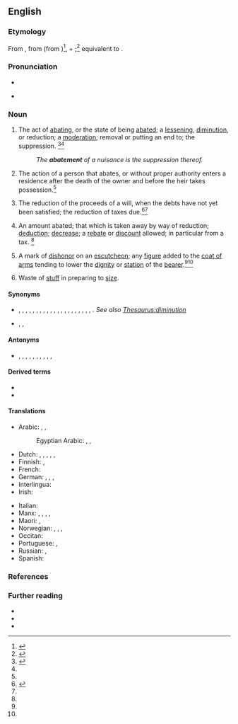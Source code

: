 ==English==
{{wikipedia}}

===Etymology===
From {{der|en|enm|abatement}}, from {{der|en|xno|abatre||to abate}} (from {{der|en|fro|abatre}})<ref name=CH>{{R:CDOE|page=2}}</ref>, + {{m|fro|-ment}};<ref name = WI3>{{R:MW3 1976}}</ref> equivalent to {{suffix|en|abate|ment}}.

===Pronunciation===
* {{audio|en|en-us-abatement.ogg|Audio (US)}}
* {{a|US|UK}} {{IPA|en|/əˈbeɪt.mənt/}}

===Noun===
{{en-noun|~}}

# The act of [[abating]], or the state of being [[abate]]d; a [[lessening]], [[diminution]], or reduction; a [[moderation]]; removal or putting an end to; the suppression. {{defdate|First attested from 1340 to 1470.}}<ref name=SOED>{{R:SOED5|page=2}}</ref><ref name=CH/>
#: ''The '''abatement''' of a nuisance is the suppression thereof.''
# {{lb|en|legal}} The action of a person that abates, or without proper authority enters a residence after the death of the owner and before the heir takes possession.<ref name=WI3/>
# {{lb|en|legal}} The reduction of the proceeds of a will, when the debts have not yet been satisfied; the reduction of taxes due.<ref>{{R:RHCD|page=1}}</ref>{{defdate|First attested around 1150 to 1350.}}<ref name=SOED/>
# An amount abated; that which is taken away by way of reduction; [[deduction]]; [[decrease]]; a [[rebate]] or [[discount]] allowed; in particular from a tax. {{defdate|Late 15<sup>th</sup> century.}}<ref name=SOED/>
# {{lb|en|heraldry}} A mark of [[dishonor]] on an [[escutcheon]]; any [[figure]] added to the [[coat of arms]] tending to lower the [[dignity]] or [[station]] of the [[bearer]].<ref name =WI3/>{{defdate|Early 17<sup>th</sup> century.}}<ref name=SOED/>
# {{lb|en|Scotland}} Waste of [[stuff]] in preparing to [[size]].

====Synonyms====
* {{sense|lessening}} {{l|en|assuagement}}, {{l|en|declension}}, {{l|en|decline}}, {{l|en|decrease}}, {{l|en|deduction}}, {{l|en|depreciation}}, {{l|en|diminution}}, {{l|en|discount}}, {{l|en|drawback}}, {{l|en|ebb}}, {{l|en|evanishment}}, {{l|en|fading}}, {{l|en|lessening}}, {{l|en|lowering}}, {{l|en|mitigation}}, {{l|en|moderation}}, {{l|en|reduction}}, {{l|en|remission}}, {{l|en|settling}}, {{l|en|sinking}}, {{l|en|subsidence}}, {{l|en|waning}}. ''See also [[Thesaurus:diminution]]''
* {{sense|in tax}} {{l|en|allowance}}, {{l|en|rebate}}, {{l|en|remission}}

====Antonyms====
* {{sense|lessening}} {{l|en|accession}}, {{l|en|accretion}}, {{l|en|aggrandizement}}, {{l|en|augmentation}}, {{l|en|development}}, {{l|en|dilation}}, {{l|en|enlargement}}, {{l|en|growth}}, {{l|en|increase}}, {{l|en|increment}},

====Derived terms====
* {{l|en|defense in abatement}}
* {{l|en|plea in abatement}}

====Translations====
{{trans-top|the act of abating or the state of being abated}}
* Arabic: {{t|ar|تَقْلِيل|m}}, {{t|ar|إِنْقَاص|m}}, {{t|ar|إضْعَاف|m}}
*: Egyptian Arabic: {{t|arz|تقليل|m|tr=taʔlil|sc=Arab}}, {{t|arz|تنقيص|m|tr=tanʔīṣ|sc=Arab}}, {{t|arz|اضعاف|m|tr=eḍʕāff|sc=Arab}}
* Dutch: {{t+|nl|afname}}, {{t+|nl|afslag}}, {{t+|nl|inkrimping}}, {{t+|nl|korting}}, {{t+|nl|vermindering}}, {{t|nl|verzachting}}
* Finnish: {{t+|fi|vähennys}}, {{t|fi|lievennys}}
* French: {{t+|fr|réduction|f}}
* German: {{t+|de|Abnahme|f}}, {{t+|de|Verminderung|f}}, {{t+|de|Verringerung|f}}, {{t+|de|Unterdrückung|f}}
* Interlingua: {{t|ia|diminution}}
* Irish: {{t|ga|laghdú|m}}
{{trans-mid}}
* Italian: {{t+|it|riduzione}}
* Manx: {{t|gv|lhaggaghey|m|alt=lhaggagh(ey)}}, {{t|gv|meeinaghey|m}}, {{t|gv|sloateil|f}}, {{t|gv|tuittym|m}}, {{t|gv|traih|m}}
* Maori: {{t|mi|māwhetanga}}, {{t|mi|tāngangaotanga}} {{qualifier|of the sea}}
* Norwegian: {{t|no|minking}}, {{t+|no|reduksjon}}, {{t|no|det å avta}}, {{t|no|bekjempelse}}
* Occitan: {{t|oc|abatement|m}}
* Portuguese: {{t+|pt|abatimento}}, {{t|pt|extenuação}}
* Russian: {{t+|ru|сниже́ние|n}}, {{t+|ru|уменьше́ние|n}}
* Spanish: {{t+|es|disminución|f}}
{{trans-bottom}}

===References===
<references/>

===Further reading===
* {{projectlink|1911|Abatement}}
* {{R:Heraldry 1862}}
* {{R:DSL|pos=n}}